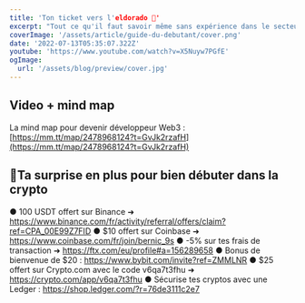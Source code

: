 ```yaml
---
title: 'Ton ticket vers l'eldorado 💸'
excerpt: "Tout ce qu'il faut savoir même sans expérience dans le secteur + ta surprise."
coverImage: '/assets/article/guide-du-debutant/cover.png'
date: '2022-07-13T05:35:07.322Z'
youtube: 'https://www.youtube.com/watch?v=X5Nuyw7PGfE'
ogImage:
  url: '/assets/blog/preview/cover.jpg'
---
```

## Video + mind map

La mind map pour devenir développeur Web3 : [https://mm.tt/map/2478968124?t=GvJk2rzafH](https://mm.tt/map/2478968124?t=GvJk2rzafH)

## 🎁Ta surprise en plus pour bien débuter dans la crypto

● 100 USDT offert sur Binance ➜ https://www.binance.com/fr/activity/referral/offers/claim?ref=CPA_00E99Z7FID
● $10 offert sur Coinbase ➜ https://www.coinbase.com/fr/join/bernic_9s
● -5% sur tes frais de transaction ➜ https://ftx.com/eu/profile#a=156289658
● Bonus de bienvenue de $20 : https://www.bybit.com/invite?ref=ZMMLNR
● $25 offert sur Crypto.com avec le code v6qa7t3fhu ➜ https://crypto.com/app/v6qa7t3fhu
● Sécurise tes cryptos avec une Ledger : https://shop.ledger.com/?r=76de3111c2e7